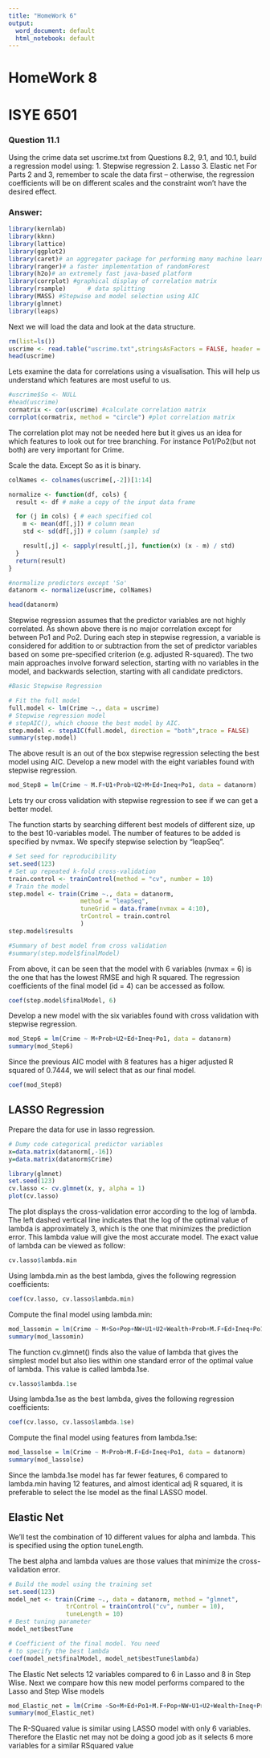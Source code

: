 ---
title: "HomeWork 6"
output:
  word_document: default
  html_notebook: default
---
# HomeWork 8
# ISYE 6501


### Question 11.1 
Using the crime data set uscrime.txt from Questions 8.2, 9.1, and 10.1, build a regression model using: 
1. Stepwise regression 
2. Lasso 
3. Elastic net 
For Parts 2 and 3, remember to scale the data first – otherwise, the regression coefficients will be on different scales and the constraint won’t have the desired effect. 
 
### Answer:
```{r}
library(kernlab)
library(kknn)
library(lattice)
library(ggplot2)
library(caret)# an aggregator package for performing many machine learning models
library(ranger)# a faster implementation of randomForest
library(h2o)# an extremely fast java-based platform
library(corrplot) #graphical display of correlation matrix
library(rsample)      # data splitting 
library(MASS) #Stepwise and model selection using AIC
library(glmnet)
library(leaps)
```
Next we will load the data and look at the data structure.
```{r}
rm(list=ls())
uscrime <- read.table("uscrime.txt",stringsAsFactors = FALSE, header = TRUE)
head(uscrime)
```

Lets examine the data for correlations using a visualisation. This will help us understand which features are most useful to us.
```{r}
#uscrime$So <- NULL
#head(uscrime)
cormatrix <- cor(uscrime) #calculate correlation matrix
corrplot(cormatrix, method = "circle") #plot correlation matrix
```
The correlation plot may not be needed here but it gives us an idea for which features to look out for tree branching. For instance Po1/Po2(but not both) are very important for Crime.

Scale the data. Except So as it is binary.
```{r}
colNames <- colnames(uscrime[,-2])[1:14]

normalize <- function(df, cols) {
  result <- df # make a copy of the input data frame

  for (j in cols) { # each specified col
    m <- mean(df[,j]) # column mean
    std <- sd(df[,j]) # column (sample) sd

    result[,j] <- sapply(result[,j], function(x) (x - m) / std)
  }
  return(result)
}

#normalize predictors except 'So'
datanorm <- normalize(uscrime, colNames)

head(datanorm)
```
Stepwise regression assumes that the predictor variables are not highly correlated. As shown above there is no major correlation except for between Po1 and Po2. During each step in stepwise regression, a variable is considered for addition to or subtraction from the set of predictor variables based on some pre-specified criterion (e.g. adjusted R-squared). The two main approaches involve forward selection, starting with no variables in the model, and backwards selection, starting with all candidate predictors.
```{r}
#Basic Stepwise Regression

# Fit the full model 
full.model <- lm(Crime ~., data = uscrime)
# Stepwise regression model
# stepAIC(), which choose the best model by AIC.
step.model <- stepAIC(full.model, direction = "both",trace = FALSE)
summary(step.model)
```
The above result is an out of the box stepwise regression selecting the best model using AIC. Develop a new model with the eight variables found with stepwise regression.
```{r}
mod_Step8 = lm(Crime ~ M.F+U1+Prob+U2+M+Ed+Ineq+Po1, data = datanorm)

```
Lets try our cross validation with stepwise regression to see if we can get a better model.

The function starts by searching different best models of different size, up to the best 10-variables model. The number of features to be added is specified by nvmax. We specify stepwise selection by "leapSeq".
```{r}
# Set seed for reproducibility
set.seed(123)
# Set up repeated k-fold cross-validation
train.control <- trainControl(method = "cv", number = 10)
# Train the model
step.model <- train(Crime ~., data = datanorm,
                    method = "leapSeq", 
                    tuneGrid = data.frame(nvmax = 4:10),
                    trControl = train.control
                    )
step.model$results

#Summary of best model from cross validation
#summary(step.model$finalModel)
```

From above, it can be seen that the model with 6 variables (nvmax = 6) is the one that has the lowest RMSE and high R squared. 
The regression coefficients of the final model (id = 4) can be accessed as follow.
```{r}
coef(step.model$finalModel, 6)
```
 Develop a new model with the six variables found with cross validation with stepwise regression.
```{r}
mod_Step6 = lm(Crime ~ M+Prob+U2+Ed+Ineq+Po1, data = datanorm)
summary(mod_Step6)

```
Since the previous AIC model with 8 features has a higer adjusted R squared of 0.7444, we will select that as our final model.
```{r}
coef(mod_Step8)
```

## LASSO Regression
Prepare the data for use in lasso regression.
```{r}
# Dumy code categorical predictor variables
x=data.matrix(datanorm[,-16])
y=data.matrix(datanorm$Crime)

library(glmnet)
set.seed(123)
cv.lasso <- cv.glmnet(x, y, alpha = 1)
plot(cv.lasso)
```

The plot displays the cross-validation error according to the log of lambda. The left dashed vertical line indicates that the log of the optimal value of lambda is approximately 3, which is the one that minimizes the prediction error. This lambda value will give the most accurate model. The exact value of lambda can be viewed as follow:

```{r}
cv.lasso$lambda.min
```
Using lambda.min as the best lambda, gives the following regression coefficients:
```{r}
coef(cv.lasso, cv.lasso$lambda.min)
```

Compute the final model using lambda.min:
```{r}
mod_lassomin = lm(Crime ~ M+So+Pop+NW+U1+U2+Wealth+Prob+M.F+Ed+Ineq+Po1, data = datanorm)
summary(mod_lassomin)
```
The function cv.glmnet() finds also the value of lambda that gives the simplest model but also lies within one standard error of the optimal value of lambda. This value is called lambda.1se.
```{r}
cv.lasso$lambda.1se
```
Using lambda.1se as the best lambda, gives the following regression coefficients:
```{r}
coef(cv.lasso, cv.lasso$lambda.1se)
```
Compute the final model using features from lambda.1se:
```{r}
mod_lassolse = lm(Crime ~ M+Prob+M.F+Ed+Ineq+Po1, data = datanorm)
summary(mod_lassolse)
```
Since the lambda.1se model has far fewer features, 6 compared to lambda.min having 12 features, and almost identical adj R squared, it is preferable to select the lse model as the final LASSO model.

## Elastic Net

We’ll test the combination of 10 different values for alpha and lambda. This is specified using the option tuneLength.

The best alpha and lambda values are those values that minimize the cross-validation error.
```{r}
# Build the model using the training set
set.seed(123)
model_net <- train(Crime ~., data = datanorm, method = "glmnet",
                trControl = trainControl("cv", number = 10),
                tuneLength = 10)
# Best tuning parameter
model_net$bestTune
```

```{r}
# Coefficient of the final model. You need
# to specify the best lambda
coef(model_net$finalModel, model_net$bestTune$lambda)
```

The Elastic Net selects 12 variables compared to 6 in Lasso and 8 in Step Wise. Next we compare how this new model performs compared to the Lasso and Step Wise models
```{r}
mod_Elastic_net = lm(Crime ~So+M+Ed+Po1+M.F+Pop+NW+U1+U2+Wealth+Ineq+Prob, data = datanorm)
summary(mod_Elastic_net)
```

The R-SQuared value is similar using LASSO model with only 6 variables. Therefore the Elastic net may not be doing a good job as it selects 6 more variables for a similar RSquared value

